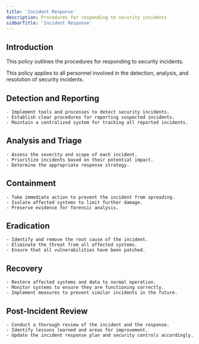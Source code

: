 ```yaml
---
title: 'Incident Response'
description: Procedures for responding to security incidents
sidbarTitle: 'Incident Response'
---
```


## Introduction

This policy outlines the procedures for responding to security incidents.

<Note>
  This policy applies to all personnel involved in the detection, analysis, and resolution of security incidents.
</Note>

## Detection and Reporting
    - Implement tools and processes to detect security incidents.
    - Establish clear procedures for reporting suspected incidents.
    - Maintain a centralized system for tracking all reported incidents.

## Analysis and Triage
    - Assess the severity and scope of each incident.
    - Prioritize incidents based on their potential impact.
    - Determine the appropriate response strategy.

## Containment
    - Take immediate action to prevent the incident from spreading.
    - Isolate affected systems to limit further damage.
    - Preserve evidence for forensic analysis.

## Eradication
    - Identify and remove the root cause of the incident.
    - Eliminate the threat from all affected systems.
    - Ensure that all vulnerabilities have been patched.

## Recovery
    - Restore affected systems and data to normal operation.
    - Monitor systems to ensure they are functioning correctly.
    - Implement measures to prevent similar incidents in the future.

## Post-Incident Review
    - Conduct a thorough review of the incident and the response.
    - Identify lessons learned and areas for improvement.
    - Update the incident response plan and security controls accordingly.